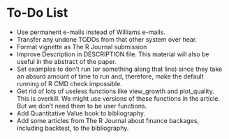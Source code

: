 # To-Do List

* Use permanent e-mails instead of Williams e-mails.
* Transfer any undone TODOs from that other system over hear.
* Format vignette as The R Journal submission
* Improve Description in DESCRIPTION file. This material will also be useful in the abstract of the paper.
* Set examples to don't run (or something along that line) since they take an absurd amount of time to run and, therefore, make the default running of R CMD check impossible.
* Get rid of lots of useless functions like view_growth and plot_quality. This is overkill. We might use versions of these functions in the article. But we don't need them to be user functions.
* Add Quantitative Value book to bibliography.
* Add some articles from The R Journal about finance backages, including backtest, to the bibliography.
